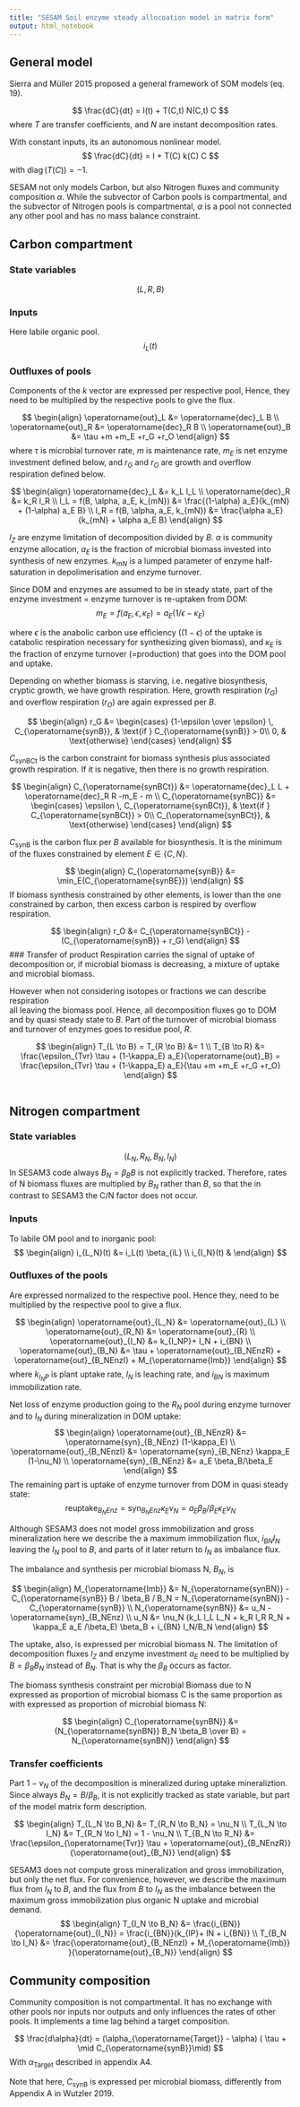 ```yaml
---
title: "SESAM Soil enzyme steady allocoation model in matrix form"
output: html_notebook
---
```


## General model
Sierra and Müller 2015 proposed a general framework of SOM models (eq. 19).

$$
\frac{dC}{dt} = I(t) + T(C,t) N(C,t) C 
$$
where $T$ are transfer coefficients, and $N$ are instant decomposition rates.

With constant inputs, its an autonomous nonlinear model.
$$
\frac{dC}{dt} = I + T(C) k(C) C 
$$
with $\operatorname{diag}(T(C)) = -1$.

SESAM not only models Carbon, but also Nitrogen fluxes and community composition
$\alpha$. While the subvector of Carbon pools is compartmental, and the subvector
of Nitrogen pools is compartmental, $\alpha$ is a pool not connected any other pool
and has no mass balance constraint.

## Carbon compartment
### State variables
$$
(L, R, B)
$$

### Inputs
Here labile organic pool.
$$
i_{L}(t)
$$

### Outfluxes of pools 
Components of the $k$ vector are expressed per respective pool,
Hence, they need to be multiplied by the respective pools to give the flux.

$$
\begin{align}
\operatorname{out}_L &= \operatorname{dec}_L B 
\\
\operatorname{out}_R &= \operatorname{dec}_R B 
\\
\operatorname{out}_B &= \tau +m +m_E +r_G +r_O
\end{align}
$$
where $\tau$ is microbial turnover rate, $m$ is maintenance rate, 
$m_E$ is net enzyme investment defined below, and $r_G$ and $r_O$
are growth and overflow respiration defined below.

$$
\begin{align}
\operatorname{dec}_L &= k_L l_L 
\\
\operatorname{dec}_R &= k_R l_R 
\\
l_L = f(B, \alpha, a_E, k_{mN}) &= \frac{(1-\alpha) a_E}{k_{mN} + (1-\alpha) a_E B}
\\
l_R = f(B, \alpha, a_E, k_{mN}) &= \frac{\alpha a_E}{k_{mN} + \alpha a_E B}
\end{align}
$$

$l_Z$ are  enzyme limitation of decomposition divided by $B$.
$\alpha$ is community enzyme allocation, 
$a_E$ is the fraction of microbial biomass invested into synthesis of
new enzymes.
$k_{mN}$ is a lumped parameter of enzyme half-saturation in depolimerisation
and enzyme turnover.

Since DOM and enzymes are assumed to be in steady state, part of the 
enzyme investment = enzyme turnover is re-uptaken from DOM:
$$
m_E = f(a_E, \epsilon, \kappa_E) = a_E (1/\epsilon - \kappa_E)
$$

where $\epsilon$ is the anabolic carbon use efficiency ($(1-\epsilon)$
of the uptake is catabolic respiration necessary for synthesizing given 
biomass),
and $\kappa_E$ is the fraction of enzyme turnover (=production) 
that goes into the DOM pool and uptake.

Depending on whether biomass is starving, i.e. negative biosynthesis, cryptic
growth, we have growth respiration. 
Here, growth respiration ($r_G$) and overflow respiration ($r_O$) are again
expressed per $B$. 
<!-- The part that goes to anablic biomass -->
<!-- or enzyme production is denoted by $C_{\operatorname{synBa}}$. -->

$$
\begin{align}
r_G &= \begin{cases}
  {1-\epsilon \over \epsilon} \, C_{\operatorname{synB}},  & \text{if } C_{\operatorname{synB}} >
  0\\
  0, & \text{otherwise}
\end{cases} 
\end{align}
$$

<!-- C_{\operatorname{synBa}} &= \begin{cases} -->
<!--   \epsilon \, C_{\operatorname{synB}},  & \text{if } C_{\operatorname{synB}} > -->
<!--   0\\ -->
<!--   C_{\operatorname{synB}}, & \text{otherwise} -->
<!-- \end{cases}  -->

$C_{\operatorname{synBCt}}$ is the carbon constraint for biomass
synthesis plus associated growth respiration. If it is negative,
then there is no growth respiration.

$$
\begin{align}
C_{\operatorname{synBCt}} &= \operatorname{dec}_L L + \operatorname{dec}_R R -m_E - m
\\
C_{\operatorname{synBC}} &= \begin{cases}
  \epsilon \, C_{\operatorname{synBCt}},  & \text{if } C_{\operatorname{synBCt}} >
  0\\
  C_{\operatorname{synBCt}}, & \text{otherwise}
\end{cases}
\end{align}
$$

$C_{\operatorname{synB}}$ is the carbon flux per $B$ available for biosynthesis. It is the minimum of the fluxes constrained by element $E \in \{C,N\}$.

$$
\begin{align}
C_{\operatorname{synB}} &= \min_E(C_{\operatorname{synBE}})
\end{align}
$$
If biomass synthesis constrained by other elements, is lower
than the one constrained by carbon, then excess carbon is respired by
overflow respiration.

$$
\begin{align}
r_O &= C_{\operatorname{synBCt}} - (C_{\operatorname{synB}} + r_G)
\end{align}
$$
### Transfer of product
Respiration carries the signal of uptake of decomposition 
or, if microbial biomass is decreasing, a mixture of uptake and 
microbial biomass. 

However when not considering isotopes or fractions we can describe respiration  
all leaving the biomass pool.
Hence, all decomposition fluxes go to DOM and by quasi steady state to $B$. 
Part of the turnover of microbial biomass and turnover of enzymes goes to 
residue pool, $R$.

$$
\begin{align}
T_{L \to B} = T_{R \to B} &= 1
\\
T_{B \to R} &= \frac{\epsilon_{Tvr} \tau + (1-\kappa_E) a_E}{\operatorname{out}_B} 
  = \frac{\epsilon_{Tvr} \tau + (1-\kappa_E) a_E}{\tau +m +m_E +r_G +r_O}
\end{align}
$$ 

```r
```


## Nitrogen compartment
### State variables
$$
(L_N, R_N, B_N, I_N)
$$
In SESAM3 code always $B_N = \beta_B B$ is not explicitly tracked.
Therefore, rates of N biomass fluxes are multiplied by $B_N$ rather than $B$, 
so that the in contrast to SESAM3 the C/N factor does not occur.

### Inputs
To labile OM pool and to inorganic pool:
$$
\begin{align}
i_{L_N}(t) &= i_L(t) \beta_{iL}
\\
i_{I_N}(t) &
\end{align}
$$


### Outfluxes of the pools
Are expressed normalized to the respective pool. Hence they, need to be multiplied by the respective pool to give a flux.

$$
\begin{align}
\operatorname{out}_{L_N} &= \operatorname{out}_{L}
\\
\operatorname{out}_{R_N} &= \operatorname{out}_{R}
\\
\operatorname{out}_{I_N} &= k_{I_NP}+ l_N + i_{BN} 
\\
\operatorname{out}_{B_N} &= \tau  + \operatorname{out}_{B_NEnzR} + 
    \operatorname{out}_{B_NEnzI} +  M_{\operatorname{Imb}} 
\end{align}
$$
where $k_{I_NP}$ is plant uptake rate, $l_N$ is leaching rate, and $i_{BN}$ is 
maximum immobilization rate. 

Net loss of enzyme production going to the $R_N$ pool during
enzyme turnover and to $I_N$ during mineralization in DOM uptake:
$$
\begin{align}
\operatorname{out}_{B_NEnzR} &= \operatorname{syn}_{B_NEnz} (1-\kappa_E)
\\
\operatorname{out}_{B_NEnzI} &= \operatorname{syn}_{B_NEnz} \kappa_E (1-\nu_N) 
\\
\operatorname{syn}_{B_NEnz} &= a_E \beta_B/\beta_E 
\end{align}
$$
The remaining part is uptake of enzyme turnover from DOM in quasi steady state:
$$
\operatorname{reuptake}_{B_NEnz} = \operatorname{syn}_{B_NEnz} \kappa_E \nu_N
= a_E \beta_B/\beta_E \kappa_E \nu_N
$$

Although SESAM3 does not model gross immobilization and gross mineralization
here we describe the a maximum immobilization flux, $i_{BN} I_N$
leaving the $I_N$ pool to $B$, and parts of it later return to $I_N$ 
as imbalance flux.

The imbalance and synthesis per microbial biomass N, $B_N$, is

$$
\begin{align}
M_{\operatorname{Imb}} &= N_{\operatorname{synBN}} - C_{\operatorname{synB}} B / \beta_B / B_N = N_{\operatorname{synBN}} - C_{\operatorname{synB}} 
\\
N_{\operatorname{synBN}} &= u_N - \operatorname{syn}_{B_NEnz}
\\
u_N &= \nu_N (k_L l_L L_N  +  k_R l_R R_N 
  + \kappa_E a_E /\beta_E) \beta_B
  + i_{BN} I_N/B_N 
\end{align}
$$

The uptake, also, is expressed per microbial biomass N.
The limitation of decomposition fluxes $l_Z$ and enzyme investment $a_E$
need to be multiplied by $B = \beta_B B_N$ instead of $B_N$. 
That is why the $\beta_B$ occurs as factor.

The biomass synthesis constraint per microbial Biomass due to N expressed
as proportion of microbial biomass C is the same proportion as with
expressed as proportion of microbial biomass N:

$$
\begin{align}
C_{\operatorname{synBN}} &= {N_{\operatorname{synBN}} B_N \beta_B \over B} 
  = N_{\operatorname{synBN}} 
\end{align}  
$$


### Transfer coefficients

Part $1-\nu_N$ of the decomposition is mineralized during uptake mineraliztion.
Since always $B_N = B / \beta_B$, it is not explicitly tracked as state 
variable, but part of the model matrix form description.

$$
\begin{align}
T_{L_N \to B_N} &= T_{R_N \to B_N} = \nu_N
\\
T_{L_N \to I_N} &= T_{R_N \to I_N} = 1 - \nu_N
\\
T_{B_N \to R_N} &=  
\frac{\epsilon_{\operatorname{Tvr}} \tau + \operatorname{out}_{B_NEnzR}}{\operatorname{out}_{B_N}}
\end{align}
$$

SESAM3 does not compute gross mineralization and gross immobilization, but
only the net flux. 
For convenience, however, we describe the maximum flux from $I_N$ to $B$, and
the flux from $B$ to $I_N$ as the imbalance between the maximum 
gross immobilization plus organic N uptake and microbial demand.
$$
\begin{align}
T_{I_N \to B_N} &= \frac{i_{BN}}{\operatorname{out}_{I_N}} = \frac{i_{BN}}{k_{IP}+ lN + i_{BN}}
\\
T_{B_N \to I_N} &= \frac{\operatorname{out}_{B_NEnzI} + M_{\operatorname{Imb}} }{\operatorname{out}_{B_N}}
\end{align}
$$

## Community composition
Community composition is not compartmental.
It has no exchange with other pools nor inputs nor outputs 
and only influences the rates of other pools.
It implements a time lag behind a target composition.

$$
\frac{d\alpha}{dt} = (\alpha_{\operatorname{Target}} - \alpha)
  ( \tau + \mid C_{\operatorname{synB}}\mid) 
$$
With $\alpha_{\operatorname{Target}}$ described in appendix A4.

Note that here, $C_{\operatorname{synB}}$ is expressed per
microbial biomass, differently from Appendix A in Wutzler 2019.



